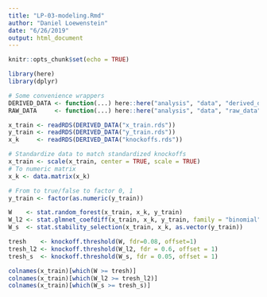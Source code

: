 ```yaml
---
title: "LP-03-modeling.Rmd"
author: "Daniel Loewenstein"
date: "6/26/2019"
output: html_document
---
```


```r
knitr::opts_chunk$set(echo = TRUE)
```

```r
library(here)
library(dplyr)
```

```r
# Some convenience wrappers
DERIVED_DATA <- function(...) here::here("analysis", "data", "derived_data", ...)
RAW_DATA     <- function(...) here::here("analysis", "data", "raw_data", ...)
```

```r
x_train <- readRDS(DERIVED_DATA("x_train.rds"))
y_train <- readRDS(DERIVED_DATA("y_train.rds"))
x_k     <- readRDS(DERIVED_DATA("knockoffs.rds"))
```


```r
# Standardize data to match standardized knockoffs
x_train <- scale(x_train, center = TRUE, scale = TRUE)
# To numeric matrix
x_k <- data.matrix(x_k)

# From to true/false to factor 0, 1
y_train <- factor(as.numeric(y_train))
```

```r
W    <- stat.random_forest(x_train, x_k, y_train)
W_l2 <- stat.glmnet_coefdiff(x_train, x_k, y_train, family = "binomial")
W_s  <- stat.stability_selection(x_train, x_k, as.vector(y_train))

tresh    <- knockoff.threshold(W, fdr=0.08, offset=1)
tresh_l2 <- knockoff.threshold(W_l2, fdr = 0.6, offset = 1)
tresh_s  <- knockoff.threshold(W_s, fdr = 0.05, offset = 1)

colnames(x_train)[which(W >= tresh)]
colnames(x_train)[which(W_l2 >= tresh_l2)]
colnames(x_train)[which(W_s >= tresh_s)]
```
